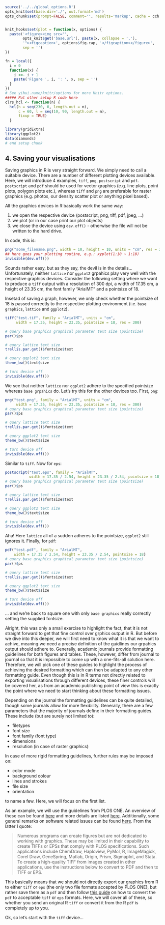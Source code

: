 ```r
source('../../global_options.R')
opts_knit$set(base.dir='./', out.format='md')
opts_chunk$set(prompt=FALSE, comment='', results='markup', cache = cch, cache.path = '../../book_cache/', fig.path = '../../book_figures/', fig.align = 'center')


knit_hooks$set(plot = function(x, options) {
  paste('<figure><img src="',
        opts_knit$get('base.url'), paste(x, collapse = '.'),
        '"><figcaption>', options$fig.cap, '</figcaption></figure>',
        sep = '')
})

fn = local({
  i = 0
  function(x) {
    i <<- i + 1
    paste('Figure ', i, ': ', x, sep = '')
  }
})
# See yihui.name/knitr/options for more Knitr options.
##### Put other setup R code here
clrs_hcl <- function(n) {
  hcl(h = seq(230, 0, length.out = n), 
      c = 60, l = seq(10, 90, length.out = n), 
      fixup = TRUE)
  }

library(gridExtra)
library(ggplot2)
data(diamonds)
# end setup chunk
```

## 4. Saving your visualisations

Saving graphics in R is very straight forward. We simply need to call a suitable device. There are a number of different plotting devices available. Here, we will introduce 4 examples, `tiff`, `png`, `postscript` and `pdf`. `postscript` and `pdf` should be used for vector graphics (e.g. line plots, point plots, polygon plots etc.), whereas `tiff` and `png` are preferable for raster graphics (e.g. photos, our density scatter plot or anything pixel based).

All the graphics devices in R basically work the same way:

1. we open the respective device (postscript, png, tiff, pdf, jpeg, ...)
2. we plot (or in our case print our plot objects)
3. we close the device using `dev.off()` - otherwise the file will not be written to the hard drive.

In code, this is:

```r
png("some_filename.png", width = 10, height = 10, units = "cm", res = 300)
## here goes your plotting routine, e.g.: xyplot(1:10 ~ 1:10)
invisible(dev.off())
```

Sounds rather easy, but as they say, the devil is in the details... Unfortunately, neither `lattice` nor `ggplot2` grpahics play very well with the respective graphics devices. Consider the following setting where we want to produce a `tiff` output with a resolution of 300 dpi, a width of 17.35 cm, a height of 23.35 cm, the font family "ArialMT" and a pointsize of 18.

Insetad of saving a graph, however, we only check whether the pointsize of 18 is passed correctly to the respective plotting environment (i.e. `base graphics`, `lattice` and `ggplot2`).

```r
tiff("test.tif", family = "ArialMT", units = "cm",
     width = 17.35, height = 23.35, pointsize = 18, res = 300)

# query base graphics graphical parameter text size (pointsize)
par()$ps

# query lattice text size
trellis.par.get()$fontsize$text

# query ggplot2 text size
theme_bw()$text$size

# turn device off
invisible(dev.off())
```

We see that neither `lattice` nor `ggplot2` adhere to the specified pointsize whereas `base grpahics` do. Let's try this for the other devices too. First, `png`:

```r
png("test.png", family = "ArialMT", units = "cm",
     width = 17.35, height = 23.35, pointsize = 18, res = 300)
# query base graphics graphical parameter text size (pointsize)
par()$ps

# query lattice text size
trellis.par.get()$fontsize$text

# query ggplot2 text size
theme_bw()$text$size

# turn device off
invisible(dev.off())
```

Similar to `tiff`. Now for `eps`:

```r
postscript("test.eps", family = "ArialMT",
           width = 17.35 / 2.54, height = 23.35 / 2.54, pointsize = 18)
# query base graphics graphical parameter text size (pointsize)
par()$ps

# query lattice text size
trellis.par.get()$fontsize$text

# query ggplot2 text size
theme_bw()$text$size

# turn device off
invisible(dev.off())
```

Aha! Here `lattice` all of a sudden adheres to the pointsize, `ggplot2` still ignores it.
Finally, for `pdf`:

```r
pdf("test.pdf", family = "ArialMT",
    width = 17.35 / 2.54, height = 23.35 / 2.54, pointsize = 18)
# query base graphics graphical parameter text size (pointsize)
par()$ps

# query lattice text size
trellis.par.get()$fontsize$text

# query ggplot2 text size
theme_bw()$text$size

# turn device off
invisible(dev.off())
```

... and we're back to square one with only `base graphics` really correctly setting the supplied fontsize.

Alright, this was only a small exercise to highlight the fact, that it is not straight forward to get that fine control over grphics output in R. But before we dive into this deeper, we will first need to know what it is that we want to achive, meaning we need a precise definition of the guidlines our grpahics output should adhere to. Generally, academic journals provide formatting guidelines for both figures and tables. These, however, differ from journal to journal so that it is impossible to come up with a one-fits-all solution here. Therefore, we will pick one of these guides to highlight the process of achieving the desired formatting which can then be adapted to any other formatting guide. Even though this is in R terms not directly related to exporting visualisations through different devices, these finer controls will be covered her, as from an academic publishing point of view this is exactly the point where we need to start thinking about these formatting issues.

Depending on the journal the formatting guidelines can be quite detailed, though some journals allow for more flexibility. Generally, there are a few parameters that the majority of journals define in their formatting guides. These include (but are surely not limited to):

* filetypes
* font size
* font family (font type)
* dimensions
* resolution (in case of raster graphics)

In case of more rigid formatting guidelines, further rules may be imposed on:

* color mode
* background colour
* lines and strokes
* file size
* orientation

to name a few. Here, we will focus on the first list.

As an example, we will use the guidelines from PLOS ONE. An overview of these can be found [here](http://www.plosone.org/static/figureGuidelines#figures) and more details are listed [here](http://www.plosone.org/static/figureSpecifications). Additionally, some general remarks on software related issues can be found [here](http://www.plosone.org/static/figureInstructions). From the latter I quote:

> Numerous programs can create figures but are not dedicated to working with graphics. These may be limited in their capability to create TIFFs or EPSs that comply with PLOS specifications. Such applications include ChemDraw, Haploview, PyMol, R, ImageMagick, Corel Draw, GeneSpring, Matlab, Origin, Prism, Sigmaplot, and Stata. To create a high-quality TIFF from images created in other applications, use the instructions below to convert to PDF and then to TIFF or EPS.

This basically means that we should not directly export our graphics from R to either `tiff` or `eps` (the only two file formats accepted by PLOS ONE), but rather save them as a `pdf` and then follow [this guide](http://www.plosone.org/static/figureInstructions#convertingfigs) on how to convert the `pdf` to acceptable `tiff` or `eps` formats. Here, we will cover all of these, so whether you send an original R `tiff` or convert it from the R `pdf` is completely up to you.

Ok, so let's start with the `tiff` device...